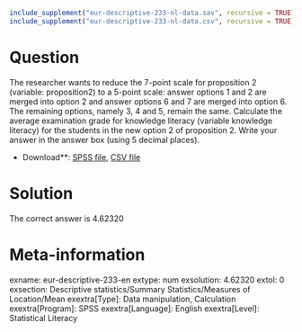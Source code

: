 ```r
include_supplement("eur-descriptive-233-nl-data.sav", recursive = TRUE)
include_supplement("eur-descriptive-233-nl-data.csv", recursive = TRUE)
```

Question
========
The researcher wants to reduce the 7-point scale for proposition 2 (variable: proposition2) to a 5-point scale: answer options 1 and 2 are merged into option 2 and answer options 6 and 7 are merged into option 6. The remaining options, namely 3, 4 and 5, remain the same. Calculate the average examination grade for knowledge literacy (variable knowledge literacy) for the students in the new option 2 of proposition 2. Write your answer in the answer box (using 5 decimal places).

* Download**: [SPSS file](eur-descriptive-233-nl-data.sav), [CSV file](eur-descriptive-233-nl-data.csv)


Solution
========
The correct answer is 4.62320

Meta-information
================
exname: eur-descriptive-233-en
extype: num
exsolution: 4.62320
extol: 0
exsection: Descriptive statistics/Summary Statistics/Measures of Location/Mean
exextra[Type]: Data manipulation, Calculation
exextra[Program]: SPSS
exextra[Language]: English
exextra[Level]: Statistical Literacy
